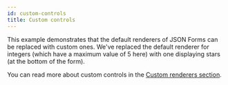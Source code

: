 ```yaml
---
id: custom-controls
title: Custom controls
---
```



This example demonstrates that the default renderers of JSON Forms can be replaced with custom ones.
We've replaced the default renderer for integers (which have a maximum value of 5 here) with one
displaying stars (at the bottom of the form).

You can read more about custom controls in the [Custom renderers section](/docs/tutorial/custom-renderers).

<CustomControls />
